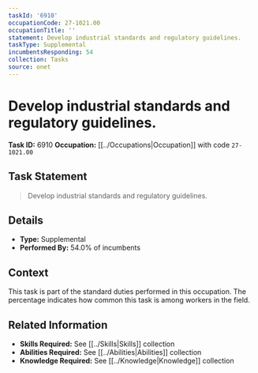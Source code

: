 ```yaml
---
taskId: '6910'
occupationCode: 27-1021.00
occupationTitle: ''
statement: Develop industrial standards and regulatory guidelines.
taskType: Supplemental
incumbentsResponding: 54
collection: Tasks
source: onet
---
```

# Develop industrial standards and regulatory guidelines.

**Task ID:** 6910
**Occupation:** [[../Occupations|Occupation]] with code `27-1021.00`

## Task Statement

> Develop industrial standards and regulatory guidelines.

## Details

- **Type:** Supplemental
- **Performed By:** 54.0% of incumbents

## Context

This task is part of the standard duties performed in this occupation. The percentage indicates how common this task is among workers in the field.

## Related Information

- **Skills Required:** See [[../Skills|Skills]] collection
- **Abilities Required:** See [[../Abilities|Abilities]] collection
- **Knowledge Required:** See [[../Knowledge|Knowledge]] collection
